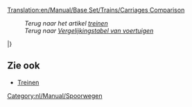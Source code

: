 [[Translation:en/Manual/Base Set/Trains/Carriages Comparison]]

:''Terug naar het artikel [[nl/Manual/Treinen|treinen]]''
:''Terug naar [[nl/Manual/Base Set/Voertuigenvergelijkingstabel|Vergelijkingstabel van voertuigen]]''
{{nl/Manual/Base Set/Trains/TreinWagonKop}}

{{en/Manual/Base Set/Trains/TrainCarriageRow|climate=TSR_
|name=[[nl/Manual/Base Set/Trains/Gepantserde wagon|Gepantserde wagon]]
|costGBP=1,494
|costUSD=2,988
|weightEmpty=30
|weightRail=32
|weightMonoRail=33 
|weightMagLev=33
|cargoType=kostbaarheden/goud/diamanten
|capacityRail=20 zakken
|capacityMonoRail=25 zakken
|capacityMagLev=27 zakken
}}

{{en/Manual/Base Set/Trains/TrainCarriageRow|
___Y|[[nl/Manual/Base Set/Trains/Batterijwagon|Batterijwagon]]|1,148|2,296|18|23|24|25|batterijen|22|27|29}}

{{en/Manual/Base Set/Trains/TrainCarriageRow|
___Y|[[en/Manual/Base Set/Trains/Bubble Van]]|1,113|2,226|21|22|22|22|bubbels|20|25|27}}

{{en/Manual/Base Set/Trains/TrainCarriageRow|
___Y|[[en/Manual/Base Set/Trains/Candyfloss Hopper]]|1,042|2,084|20|50|55|57|suikerspin|30 ton|35 ton|37 ton}}

{{en/Manual/Base Set/Trains/TrainCarriageRow|
TS__|[[nl/Manual/Base Set/Trains/Kolenwagon|Kolenwagon]]|1,031|2,062|18|48|53|55|kolen|30 ton|35 ton|37 ton}}

{{en/Manual/Base Set/Trains/TrainCarriageRow|___Y|[[en/Manual/Base Set/Trains/Cola Tanker]]|1,066|2,132|24|49|54|56|cola|25.000 liter|30.000 liter|32.000 liter}}

{{en/Manual/Base Set/Trains/TrainCarriageRow|
__R_|[[en/Manual/Base Set/Trains/Copper Ore Hopper]]|1,048|2,096|19|49|54|56|kopererts|30 ton|35 ton|37 ton}}

{{en/Manual/Base Set/Trains/TrainCarriageRow|
___Y|[[en/Manual/Base Set/Trains/Fizzy Drink Truck]]|1,130|2,260|18|21|21|22|prikdrank|25|30|32}}

{{en/Manual/Base Set/Trains/TrainCarriageRow|
_SR_|[[en/Manual/Base Set/Trains/Food Van]]|1,119|2,238|22|47|52|54|voedsel|25 ton|30 ton|32 ton}}

{{en/Manual/Base Set/Trains/TrainCarriageRow|
__R_|[[en/Manual/Base Set/Trains/Fruit Truck]]|1,066|2,132|18|43|48|50|fruit|25 ton|30 ton|32 ton}}

{{en/Manual/Base Set/Trains/TrainCarriageRow|
TSR_|[[en/Manual/Base Set/Trains/Goods Van]]|1,113|2,226|21|33|36|37|goederen|25 kratten|30 kratten|32 kratten}}

{{en/Manual/Base Set/Trains/TrainCarriageRow|
TSR_|[[en/Manual/Base Set/Trains/Grain Hopper]]|1,066|2,132|19|49|54|56|graan|30 ton|35 ton|37 ton}}

{{en/Manual/Base Set/Trains/TrainCarriageRow|
T___|[[en/Manual/Base Set/Trains/Iron Ore Hopper]]|1,048|2,096|19|49|54|56|ijzererts|30 ton|35 ton|37 ton}}

{{en/Manual/Base Set/Trains/TrainCarriageRow|
TS__|[[en/Manual/Base Set/Trains/Livestock Van]]|1,125|2,250|20|24|25|26|vee|25 items|30 items|32 items}}

{{en/Manual/Base Set/Trains/TrainCarriageRow|
TSRY|[[en/Manual/Base Set/Trains/Mail Van]]|1,335|2,670|21|28|29|30|post|30 zakken|35 zakken|37 zakken}}

{{en/Manual/Base Set/Trains/TrainCarriageRow|
TSR_|[[en/Manual/Base Set/Trains/Oil Tanker]]|1,171|2,342|24|54|59|61|olie|30.000|35.000|37.000 liter}}

{{en/Manual/Base Set/Trains/TrainCarriageRow|
_S__|[[en/Manual/Base Set/Trains/Paper Truck]]|1,148|2,296|18|38|43|45|papier|20 ton|25 ton|27 ton}}

{{en/Manual/Base Set/Trains/TrainCarriageRow|
TSRY|[[en/Manual/Base Set/Trains/Passenger Carriage]]|1,447|2,894|25|27|27|27|passagiers|40|45|47}}

{{en/Manual/Base Set/Trains/TrainCarriageRow|
___Y|[[en/Manual/Base Set/Trains/Plastic Truck]]|1,119|2,238|18|48|53|55|plastic|30.000 liter|35.000 liter|37.000 liter}}

{{en/Manual/Base Set/Trains/TrainCarriageRow|
__R_|[[en/Manual/Base Set/Trains/Rubber Truck]]|1,083|2,166|19|40|45|47|rubber|21.000 liter|26.000 liter|28.000 liter}}

{{en/Manual/Base Set/Trains/TrainCarriageRow|
T___|[[en/Manual/Base Set/Trains/Steel Truck]]|1,148|2,296|18|38|43|45|staal|20 ton|25 ton|27 ton}}

{{en/Manual/Base Set/Trains/TrainCarriageRow|
___Y|[[en/Manual/Base Set/Trains/Sugar Truck]]|1,031|2,062|19|49|54|56|suiker|30 ton|35 ton|37 ton}}

{{en/Manual/Base Set/Trains/TrainCarriageRow|
___Y|[[en/Manual/Base Set/Trains/Sweet Van]]|1,060|2,120|21|28|30|31|zoetigheid|25 zakken|30 zakken|32 zakken}}

{{en/Manual/Base Set/Trains/TrainCarriageRow|
___Y|[[en/Manual/Base Set/Trains/Toffee Hopper]]|1,125|2,250|20|50|55|57|toffee|30 ton|35 ton|37 ton}}

{{en/Manual/Base Set/Trains/TrainCarriageRow|
___Y|[[en/Manual/Base Set/Trains/Toy Van]]|1,072|2,144|21|23|24|24|speelgoed|20|25|27}}

{{en/Manual/Base Set/Trains/TrainCarriageRow|
__R_|[[en/Manual/Base Set/Trains/Water Tanker]]|1,166|2,332|25|50|55|57|water|25.000 liter|30.000 liter|32.000 liter}}

{{en/Manual/Base Set/Trains/TrainCarriageRow|
TSR_|[[en/Manual/Base Set/Trains/Wood Truck]]|1,060|2,120|16|46|51|53|hout|30 ton|35 ton|37 ton}}

|}

==Zie ook==
* [[nl/Manual/Treinen#lijst-van-treinlocomotieven-en-wagons|Treinen]]

[[Category:nl/Manual/Spoorwegen]]